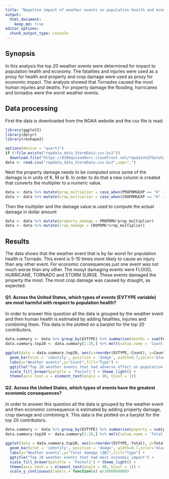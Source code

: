 ```yaml
---
title: "Negative impact of weather events on population health and economy"
output: 
  html_document:
    keep_md: true
editor_options:
  chunk_output_type: console
---
```


## Synopsis 
In this analysis the top 20 weather events were determined for impact to population health and economy. The fatalities and injuries were used as a proxy for health and property and crop damage were used as proxy for economic impact. The analysis showed that Tornados caused the most human injuries and deaths. For property damage the flooding, hurricanes and tornados were the worst weather events. 

## Data processing
First the data is downloaded from the NOAA website and the csv file is read. 
```r
library(ggplot2)
library(dplyr)
library(reshape2)

options(device = "quartz")
if (!file.exists("repdata_data_StormData.csv.bz2"))
  download.file("https://d396qusza40orc.cloudfront.net/repdata%2Fdata%2FStormData.csv.bz2","repdata_data_StormData.csv.bz2")
data <- read.csv("repdata_data_StormData.csv.bz2",sep=",")
```

Next the property damage needs to be computed since some of the damage is in units of K, M or B. In order to do that a new column is created that converts the multiplier to a numeric value.  
```r
data <- data %>% mutate(prop_multiplier = case_when(PROPDMGEXP == "K" ~ 1000, PROPDMGEXP == "M" ~ 1000000, PROPDMGEXP == "B" ~ 1000000000, TRUE ~ 0 ))
data <- data %>% mutate(crop_multiplier = case_when(CROPDMGEXP == "K" ~ 1000, CROPDMGEXP == "M" ~ 1000000, CROPDMGEXP == "B" ~ 1000000000, TRUE ~ 0 ))
```

Then the multiplier and the damage value is used to compute the actual damage in dollar amount
```r
data <- data %>% mutate(property_damage = PROPDMG*prop_multiplier)
data <- data %>% mutate(crop_damage = CROPDMG*crop_multiplier)
```

## Results
The data shows that the weather event that is by far worst for population health is Tornado. This event is 5-10 times more likely to cause an injury than any other event. For economic consequences just one event was not much worse than any other. The mosyt damaging events were FLOOD, HURRICANE, TORNADO and STORM SURGE. These events damaged the property the most. The most crop damage was caused by draught, as expected. 

#### Q1. Across the United States, which types of events (EVTYPE variable) are most harmful with respect to population health?  
In order to answer this question all the data is grouped by the weather event and then human health is estimated by adding fatalities, injuries and combining them. This data is the plotted on a barplot for the top 20 contributors. 
```r
data.summary <- data %>% group_by(EVTYPE) %>% summarise(deaths = sum(FATALITIES), injuries = sum(INJURIES), combined =   sum(FATALITIES) + sum(INJURIES) ) %>% arrange(desc(combined)) 
data.summary.top20 <- data.summary[1:20,] %>% melt(value.name = 'Count', id = "EVTYPE", variable.name = "type" )

ggplot(data = data.summary.top20, aes(x=reorder(EVTYPE,-Count), y=Count, fill=factor(type))) + 
  geom_bar(stat = 'identity', position = 'dodge', width=0.7,color='black',size=0.2) + 
  labs(x="Weather events",y="Count",fill="Type") + 
  ggtitle("Top 20 weather events that had adverse effect on population health") + 
  scale_fill_brewer(palette = 'Pastel1') + theme_light() +
  theme(axis.text.x = element_text(angle = 90, hjust = 1))
```

#### Q2. Across the United States, which types of events have the greatest economic consequences?
In order to answer this question all the data is grouped by the weather event and then economic consequence is estimated by adding property damage, crop damage and combining it. This data is the plotted on a barplot for the top 20 contributors. 
```r
data.summary <- data %>% group_by(EVTYPE) %>% summarise(poperty = sum(property_damage), crop = sum(crop_damage), combined =   sum(property_damage) + sum(crop_damage) ) %>% arrange(desc(combined)) 
data.summary.top20 <- data.summary[1:20,] %>% melt(value.name = 'Total', id = "EVTYPE", variable.name = "type" )

ggplot(data = data.summary.top20, aes(x=reorder(EVTYPE,-Total), y=Total, fill=factor(type))) + 
  geom_bar(stat = 'identity', position = 'dodge', width=0.7,color='black',size=0.2) + 
  labs(x="Weather events",y="Total damage ($B)",fill="Type") + 
  ggtitle("Top 20 weather events that had most economic impact") + 
  scale_fill_brewer(palette = 'Pastel1') + theme_light() +
  theme(axis.text.x = element_text(angle = 90, hjust = 1)) + 
  scale_y_continuous(labels = function(x) x/1000000000)
```
